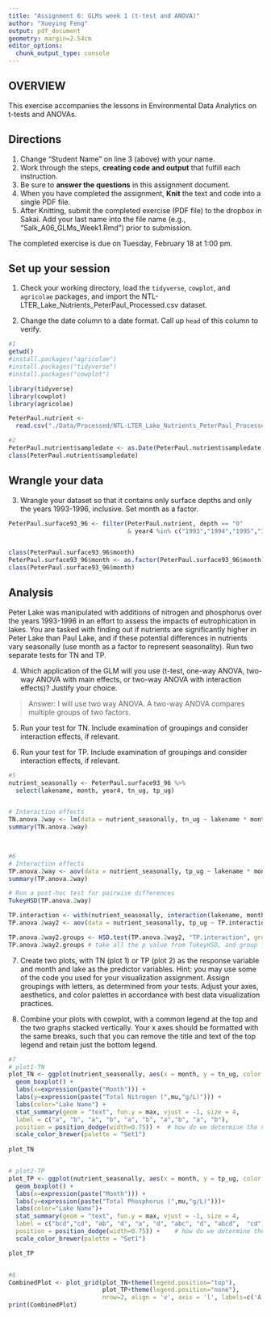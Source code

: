 ```yaml
---
title: "Assignment 6: GLMs week 1 (t-test and ANOVA)"
author: "Xueying Feng"
output: pdf_document
geometry: margin=2.54cm
editor_options: 
  chunk_output_type: console
---
```


## OVERVIEW

This exercise accompanies the lessons in Environmental Data Analytics on t-tests and ANOVAs. 

## Directions
1. Change "Student Name" on line 3 (above) with your name.
3. Work through the steps, **creating code and output** that fulfill each instruction.
4. Be sure to **answer the questions** in this assignment document.
6. When you have completed the assignment, **Knit** the text and code into a single PDF file.
8. After Knitting, submit the completed exercise (PDF file) to the dropbox in Sakai. Add your last name into the file name (e.g., "Salk_A06_GLMs_Week1.Rmd") prior to submission.

The completed exercise is due on Tuesday, February 18 at 1:00 pm.

## Set up your session

1. Check your working directory, load the `tidyverse`, `cowplot`, and `agricolae` packages, and import the NTL-LTER_Lake_Nutrients_PeterPaul_Processed.csv dataset. 

2. Change the date column to a date format. Call up `head` of this column to verify.


```r
#1
getwd()
#install.packages("agricolae")
#install.packages("tidyverse")
#install.packages("cowplot")

library(tidyverse)
library(cowplot)
library(agricolae)

PeterPaul.nutrient <-
  read.csv("./Data/Processed/NTL-LTER_Lake_Nutrients_PeterPaul_Processed.csv")

#2
PeterPaul.nutrient$sampledate <- as.Date(PeterPaul.nutrient$sampledate, format = "%Y-%m-%d")
class(PeterPaul.nutrient$sampledate)

```


## Wrangle your data

3. Wrangle your dataset so that it contains only surface depths and only the years 1993-1996, inclusive. Set month as a factor.
```r
PeterPaul.surface93_96 <- filter(PeterPaul.nutrient, depth == "0" 
                                 & year4 %in% c("1993","1994","1995","1996") ) 


class(PeterPaul.surface93_96$month)
PeterPaul.surface93_96$month <- as.factor(PeterPaul.surface93_96$month)
class(PeterPaul.surface93_96$month)

```

## Analysis

Peter Lake was manipulated with additions of nitrogen and phosphorus over the years 1993-1996 in an effort to assess the impacts of eutrophication in lakes. You are tasked with finding out if nutrients are significantly higher in Peter Lake than Paul Lake, and if these potential differences in nutrients vary seasonally (use month as a factor to represent seasonality). Run two separate tests for TN and TP.

4. Which application of the GLM will you use (t-test, one-way ANOVA, two-way ANOVA with main effects, or two-way ANOVA with interaction effects)? Justify your choice.

> Answer: I will use two way ANOVA. A two-way ANOVA compares multiple groups of two factors.

5. Run your test for TN. Include examination of groupings and consider interaction effects, if relevant.

6. Run your test for TP. Include examination of groupings and consider interaction effects, if relevant.

```r
#5
nutrient_seasonally <- PeterPaul.surface93_96 %>%
  select(lakename, month, year4, tn_ug, tp_ug)


# Interaction effects
TN.anova.2way <- lm(data = nutrient_seasonally, tn_ug ~ lakename * month)
summary(TN.anova.2way)


  
#6
# Interaction effects
TP.anova.2way <- aov(data = nutrient_seasonally, tp_ug ~ lakename * month)
summary(TP.anova.2way)

# Run a post-hoc test for pairwise differences
TukeyHSD(TP.anova.2way)

TP.interaction <- with(nutrient_seasonally, interaction(lakename, month))
TP.anova.2way2 <- aov(data = nutrient_seasonally, tp_ug ~ TP.interaction)

TP.anova.2way2.groups <- HSD.test(TP.anova.2way2, "TP.interaction", group = TRUE)
TP.anova.2way2.groups # take all the p value from TukeyHSD, and group for me

```

7. Create two plots, with TN (plot 1) or TP (plot 2) as the response variable and month and lake as the predictor variables. Hint: you may use some of the code you used for your visualization assignment. Assign groupings with letters, as determined from your tests. Adjust your axes, aesthetics, and color palettes in accordance with best data visualization practices.

8. Combine your plots with cowplot, with a common legend at the top and the two graphs stacked vertically. Your x axes should be formatted with the same breaks, such that you can remove the title and text of the top legend and retain just the bottom legend. 

```r
#7
# plot1-TN
plot_TN <- ggplot(nutrient_seasonally, aes(x = month, y = tn_ug, color = lakename)) +
  geom_boxplot() +
  labs(x=expression(paste("Month"))) + 
  labs(y=expression(paste("Total Nitrogen (",mu,"g/L)"))) +
  labs(color="Lake Name") +
  stat_summary(geom = "text", fun.y = max, vjust = -1, size = 4,
  label = c("a", "b", "a", "b", "a", "b", "a","b", "a", "b"),
  position = position_dodge(width=0.75)) +  # how do we determine the numer 0.75
  scale_color_brewer(palette = "Set1")
  
plot_TN


# plot2-TP
plot_TP <- ggplot(nutrient_seasonally, aes(x = month, y = tp_ug, color = lakename)) + 
  geom_boxplot() +
  labs(x=expression(paste("Month"))) + 
  labs(y=expression(paste("Total Phosphorus (",mu,"g/L)")))+
  labs(color="Lake Name")+
  stat_summary(geom = "text", fun.y = max, vjust = -1, size = 4,
  label = c("bcd","cd", "ab", "d", "a", "d", "abc", "d", "abcd",  "cd"),
  position = position_dodge(width=0.75)) +    # how do we determine the numer 0.75
  scale_color_brewer(palette = "Set1")

plot_TP


#8
CombinedPlot <- plot_grid(plot_TN+theme(legend.position="top"),
                          plot_TP+theme(legend.position="none"), 
                          nrow=2, align = 'v', axis = 'l', labels=c('A', 'B'))   
print(CombinedPlot)


```




